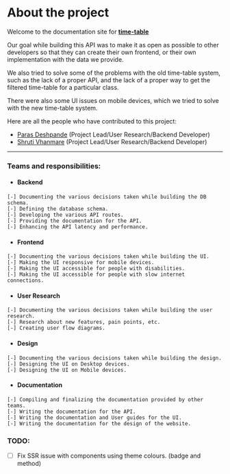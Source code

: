 # About the project

Welcome to the documentation site for **[time-table](http://time-table.sicsr.ac.in)**

Our goal while building this API was to make it as open as possible to other developers so that they can create their own frontend, or their own implementation with the data we provide.

We also tried to solve some of the problems with the old time-table system, such as the lack of a proper API, and the lack of a proper way to get the filtered time-table for a particular class.

There were also some UI issues on mobile devices, which we tried to solve with the new time-table system.

Here are all the people who have contributed to this project:

-   [Paras Deshpande](https://github.com/paraswtf) (Project Lead/User Research/Backend Developer)
-   [Shruti Vhanmare]() (Project Lead/User Research/Backend Developer)

---

### Teams and responsibilities:

-   #### Backend

```
[-] Documenting the various decisions taken while building the DB schema.
[-] Defining the database schema.
[-] Developing the various API routes.
[-] Providing the documentation for the API.
[-] Enhancing the API latency and performance.
```

-   #### Frontend

```
[-] Documenting the various decisions taken while building the UI.
[-] Making the UI responsive for mobile devices.
[-] Making the UI accessible for people with disabilities.
[-] Making the UI accessible for people with slow internet connections.
```

-   #### User Research

```
[-] Documenting the various decisions taken while building the user research.
[-] Research about new features, pain points, etc.
[-] Creating user flow diagrams.
```

-   #### Design

```
[-] Documenting the various decisions taken while building the design.
[-] Designing the UI on Desktop devices.
[-] Designing the UI on Mobile devices.
```

-   #### Documentation

```
[-] Compiling and finalizing the documentation provided by other teams.
[-] Writing the documentation for the API.
[-] Writing the documentation and User guides for the UI.
[-] Writing the documentation for the design of the website.
```

### TODO:

-   [ ] Fix SSR issue with components using theme colours. (badge and method)
